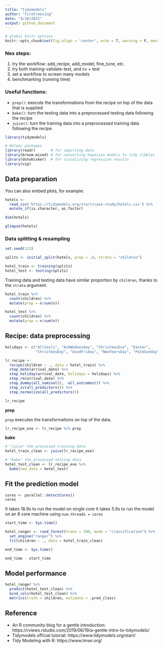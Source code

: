 ```yaml
---
title: "tidymodels"
author: "firefreezing"
date: "4/10/2021"
output: github_document
---
```


```r
# global knitr options
knitr::opts_chunk$set(fig.align = "center", echo = T, warning = F, message = F, comment = F)
```

### Nex steps:

1. try the workflow: add_recipe, add_model, fine_tune, etc.
2. try both training-validate-test, and cv + test
3. set a workflow to screen many models
4. benchmarking (running time)

### Useful functions:

+   `prep()`: execute the transformations from the recipe on top of the data that is supplied
+   `bake()`: turn the testing data into a preprocessed testing data following the recipe 
+   `juice()`: turn the training data into a preprocessed training data following the recipe


```r
library(tidymodels)

# Helper packages
library(readr)       # for importing data
library(broom.mixed) # for converting bayesian models to tidy tibbles
library(dotwhisker)  # for visualizing regression results
library(vip)
```

## Data preparation

You can also embed plots, for example:

```r
hotels <- 
  read_csv('https://tidymodels.org/start/case-study/hotels.csv') %>%
  mutate_if(is.character, as.factor) 

dim(hotels)
```

```r
glimpse(hotels)
```

### Data splitting & resampling

```r
set.seed(123)

splits <- initial_split(hotels, prop = .8, strata = "children")

hotel_train <- training(splits)
hotel_test <- testing(splits)
```

Training data and testing data have similar proportion by `children`, thanks to the `strata` argument. 

```r
hotel_train %>%
  count(children) %>%
  mutate(prop = n/sum(n))
```
```r
hotel_test %>%
  count(children) %>%
  mutate(prop = n/sum(n))
```
## Recipe: data preprocessing

```r
holidays <- c("AllSouls", "AshWednesday", "ChristmasEve", "Easter", 
              "ChristmasDay", "GoodFriday", "NewYearsDay", "PalmSunday")

lr_recipe <- 
  recipe(children ~ ., data = hotel_train) %>% 
  step_date(arrival_date) %>% 
  step_holiday(arrival_date, holidays = holidays) %>% 
  step_rm(arrival_date) %>% 
  step_dummy(all_nominal(), -all_outcomes()) %>% 
  step_zv(all_predictors()) %>% 
  step_normalize(all_predictors())

lr_recipe
```

**prep**

`prep` executes the transformations on top of the data. 

```r
lr_recipe_exe <- lr_recipe %>% prep
```

**bake**

```r
# "juice" the processed training data
hotel_train_clean <- juice(lr_recipe_exe)

# "bake" the processed testing data
hotel_test_clean <- lr_recipe_exe %>%
  bake(new_data = hotel_test)
```

## Fit the prediction model

```r
cores <- parallel::detectCores()
cores
```

It takes 18.9s to run the model on single core
It takes 5.9s to run the model on an 8 core machine using `num.threads = cores`
```r
start_time <- Sys.time()

hotel_ranger <- rand_forest(trees = 100, mode = "classification") %>%
  set_engine("ranger") %>%
  fit(children ~ ., data = hotel_train_clean)

end_time <- Sys.time()

end_time - start_time
```

## Model performance

```r
hotel_ranger %>%
  predict(hotel_test_clean) %>%
  bind_cols(hotel_test_clean) %>%
  metrics(truth = children, estimate = .pred_class)
```

## Reference

+   An R community blog for a gentle introduction: https://rviews.rstudio.com/2019/06/19/a-gentle-intro-to-tidymodels/
+   Tidymodels official tutorial: https://www.tidymodels.org/start/
+   Tidy Modeling with R: https://www.tmwr.org/